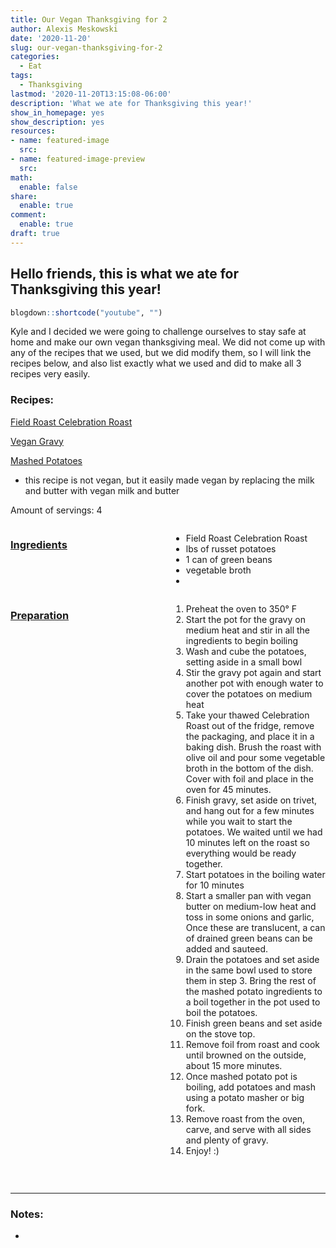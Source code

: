 ```yaml
---
title: Our Vegan Thanksgiving for 2
author: Alexis Meskowski
date: '2020-11-20'
slug: our-vegan-thanksgiving-for-2
categories:
  - Eat
tags:
  - Thanksgiving
lastmod: '2020-11-20T13:15:08-06:00'
description: 'What we ate for Thanksgiving this year!'
show_in_homepage: yes
show_description: yes
resources:
- name: featured-image
  src: 
- name: featured-image-preview
  src: 
math:
  enable: false
share:
  enable: true
comment:
  enable: true
draft: true
---
```

## Hello friends, this is what we ate for Thanksgiving this year!

<!-- featured_image_preview is 780x234 -->


```r
blogdown::shortcode("youtube", "")
```

Kyle and I decided we were going to challenge ourselves to stay safe at home and make our own vegan thanksgiving meal. We did not come up with any of the recipes that we used, but we did modify them, so I will link the recipes below, and also list exactly what we used and did to make all 3 recipes very easily. 

### Recipes:

[Field Roast Celebration Roast](http://fieldroast.com/recipe/celebration-roast-with-gravy-and-cumin-roasted-carrots/){target="_blank"}

[Vegan Gravy](https://www.noracooks.com/easy-vegan-gravy/){target="_blank"}

[Mashed Potatoes](https://www.budgetbytes.com/fluffy-garlic-herb-mashed-potatoes/){target="_blank"}

- this recipe is not vegan, but it easily made vegan by replacing the milk and butter with vegan milk and butter

Amount of servings: 4

:::: {style="display: grid; grid-template-columns: 1fr 1fr; grid-column-gap: 10px;"}

::: {}

### <u>Ingredients</u>

- Field Roast Celebration Roast
-  lbs of russet potatoes
- 1 can of green beans
- vegetable broth
- 

::: 

::: {}

### <u>Preparation</u> 

1. Preheat the oven to 350° F
1. Start the pot for the gravy on medium heat and stir in all the ingredients to begin boiling
1. Wash and cube the potatoes, setting aside in a small bowl
1. Stir the gravy pot again and start another pot with enough water to cover the potatoes on medium heat
1. Take your thawed Celebration Roast out of the fridge, remove the packaging, and place it in a baking dish. Brush the roast with olive oil and pour some vegetable broth in the bottom of the dish. Cover with foil and place in the oven for 45 minutes.
1. Finish gravy, set aside on trivet, and hang out for a few minutes while you wait to start the potatoes. We waited until we had 10 minutes left on the roast so everything would be ready together.
1. Start potatoes in the boiling water for 10 minutes
1. Start a smaller pan with vegan butter on medium-low heat and toss in some onions and garlic, Once these are translucent, a can of drained green beans can be added and sauteed. 
1. Drain the potatoes and set aside in the same bowl used to store them in step 3. Bring the rest of the mashed potato ingredients to a boil together in the pot used to boil the potatoes. 
1. Finish green beans and set aside on the stove top.
1. Remove foil from roast and cook until browned on the outside, about 15 more minutes.
1. Once mashed potato pot is boiling, add potatoes and mash using a potato masher or big fork.
1. Remove roast from the oven, carve, and serve with all sides and plenty of gravy.
1. Enjoy! :)

:::

::::

<br>

---

### Notes:

- 




